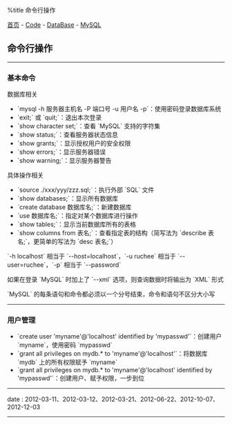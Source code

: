 %title 命令行操作

[[../../../index|首页]] - [[../../index|Code]] - [[../index|DataBase]] - [[index|MySQL]]
==命令行操作==
----
===基本命令===

数据库相关

* `mysql -h 服务器主机名 -P 端口号 -u 用户名 -p`：使用密码登录数据库系统
* `exit;` 或 `quit;`：退出本次登录
* `show character set;`：查看 `MySQL` 支持的字符集
* `show status;`：查看服务器状态信息
* `show grants;`：显示授权用户的安全权限
* `show errors;`：显示服务器错误
* `show warning;`：显示服务器警告

具体操作相关

* `source ./xxx/yyy/zzz.sql;`：执行外部 `SQL` 文件
* `show databases;`：显示所有数据库
* `create database 数据库名;`：新建数据库
* `use 数据库名;`：指定对某个数据库进行操作
* `show tables;`：显示当前数据库所有的表格
* `show columns from 表名;`：查看指定表的结构（简写法为 `describe 表名;`，更简单的写法为 `desc 表名;`）

`-h localhost` 相当于 `--host=localhost`，`-u ruchee` 相当于 `--user=ruchee`，`-p` 相当于 `--password`

如果在登录 `MySQL` 时加上了 `--xml` 选项，则查询数据时将输出为 `XML` 形式

`MySQL` 的每条语句和命令都必须以一个分号结束，命令和语句不区分大小写
----
===用户管理===

* `create user 'myname'@'localhost' identified by 'mypasswd'`：创建用户 `myname`，使用密码 `mypasswd`
* `grant all privileges on mydb.* to 'myname'@'localhost'`：将数据库 `mydb` 上的所有权限赋予 `myname`
* `grant all privileges on mydb.* to 'myname'@'localhost' identified by 'mypasswd'`：创建用户、赋予权限，一步到位
----
<red>date</red> : 2012-03-11、2012-03-12、2012-03-21、2012-06-22、2012-10-07、2012-12-03
----
